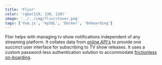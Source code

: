 ```yaml
---
title: 'Flixr'
color: 'rgba(119, 130, 210)'
image: '../../img/flixr/Cover.png'
tags: ['Vue.js', 'mySQL', 'Docker', 'Onboarding']
---
```


Flixr helps with managing tv show notifications independent of any streaming platform.
It collates data from <u>online API's</u> to provide one succinct user interface for subscribing to TV show releases.
It uses a custom password-less authentication solution to accommodate <u>frictionless on-boarding</u>.